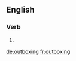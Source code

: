 ==English==

===Verb===
{{head|en|present participle}}

# {{present participle of|outbox|lang=en}}

[[de:outboxing]]
[[fr:outboxing]]